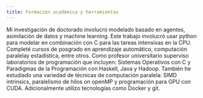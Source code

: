 ```yaml
---
title: Formación académica y herramientas
---
```


Mi investigación de doctorado involucró modelado basado en agentes, asimilación de datos y machine learning. Este trabajo involucró usar python para modelar en combinación con C para las tareas intensivas en la CPU. Completé cursos de posgrado en aprendizaje automático, computación paralelay estadística, entre otros. Como profesor universitario superviso laboratorios de programación que incluyen: Sistemas Operativos con C y Paradigmas de la Programación con Haskell, Java y Hadoop. También he estudiado una variedad de técnicas de computación paralela: SIMD intrinsics, paralelismo de hilos on openMP y programación para GPU con CUDA. Adicionalmente utilizo tecnologías como Docker y git.